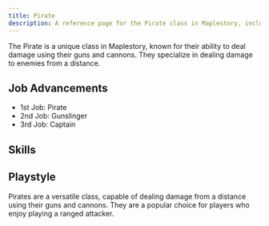 ```yaml
---
title: Pirate
description: A reference page for the Pirate class in Maplestory, including their skills, playstyle, and job advancements.
---
```


The Pirate is a unique class in Maplestory, known for their ability to deal damage using their guns and cannons. They specialize in dealing damage to enemies from a distance.

## Job Advancements

* 1st Job: Pirate
* 2nd Job: Gunslinger
* 3rd Job: Captain

## Skills
<Table 
  data={skills}
  headers={["Icon", "Skill Name", "Master Level", "Description", "Type"]}
/>

## Playstyle

Pirates are a versatile class, capable of dealing damage from a distance using their guns and cannons. They are a popular choice for players who enjoy playing a ranged attacker.
